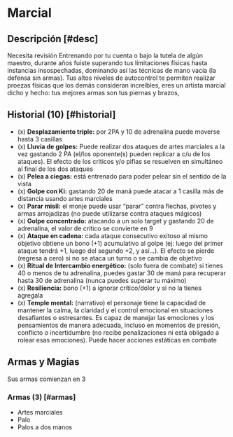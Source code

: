 
# Marcial

<Bleed>
  <Screenshot src={martialImage} alt="placeholder" full />
</Bleed>


## Descripción [#desc]

<Callout type="warning" emoji="🔎">
  Necesita revisión
</Callout>
Entrenando por tu cuenta o bajo la tutela de algún maestro, durante años fuiste superando
tus limitaciones físicas hasta instancias insospechadas, dominando así las técnicas
de mano vacía (la defensa sin armas). Tus altos niveles de autocontrol te permiten
realizar proezas físicas que los demás consideran increíbles, eres un artista marcial
dicho y hecho: tus mejores armas son tus piernas y brazos,

## Historial (10) [#historial]

- (x) **Desplazamiento triple:** por 2PA y 10 de adrenalina puede moverse hasta 3 casillas
- (x) **Lluvia de golpes:** Puede realizar dos ataques de artes marciales a la vez gastando 2 PA (el/los oponente(s) pueden replicar a c/u de los ataques). El efecto de los críticos y/o pifias se resuelven en simultáneo al final de los dos ataques
- (x) **Pelea a ciegas:** está entrenado para poder pelear sin el sentido de la vista
- (x) **Golpe con Ki:** gastando 20 de maná puede atacar a 1 casilla más de distancia usando artes marciales
- (x) **Parar misil:** el monje puede usar “parar” contra flechas, pivotes y armas arrojadizas (no puede utilizarse contra ataques mágicos)
- (x) **Golpe concentrado:** atacando a un solo target y gastando 20 de adrenalina, el valor de crítico se convierte en 9
- (x) **Ataque en cadena:** cada ataque consecutivo exitoso al mismo objetivo obtiene un bono (+1) acumulativo al golpe (ej: luego del primer ataque tendrá +1, luego del segundo +2, y así…). El efecto se pierde (regresa a cero) si no se ataca un turno o se cambia de objetivo
- (x) **Ritual de Intercambio energético:** (solo fuera de combate) si tienes 40 o menos de tu adrenalina, puedes gastar 30 de maná para recuperar hasta 30 de adrenalina (nunca puedes superar tu máximo)
- (x) **Resiliencia:** bono (+1) a ignorar crítico/dolor y si no la tienes agregala
- (x) **Temple mental:** (narrativo) el personaje tiene la capacidad de mantener la calma, la claridad y el control emocional en situaciones desafiantes o estresantes. Es capaz de manejar las emociones y los pensamientos de manera adecuada, incluso en momentos de presión, conflicto o incertidumbre (no recibe penalizaciones ni está obligado a rolear esas emociones). Puede hacer acciones estáticas en combate

## Armas y Magias
Sus armas comienzan en 3

### Armas (3) [#armas]

- Artes marciales
- Palo
- Palos a dos manos
